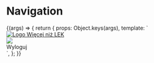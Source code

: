 
<Meta title='organisms/Navigation' />

# Navigation

<Story name='checkout'>
    {(args) => {
        return {
            props: Object.keys(args),
            template: `<nav class="o-navigation">
                <a class="o-navigation__item" href="https://wiecejnizlek.pl">
                    <img src="https://lek.wiecejnizlek.pl/images/lek/logo.svg" alt="Logo Więcej niż LEK" class="o-navigation__logo">
                </a>
                <div class="o-navigation__right -stormGrey">
                    <i class="o-navigation__item -touchable fa-shopping-cart a-icon" id="cartIcon"></i>
                    <div class="o-navigation__item o-dropdown" id="accountDropdown">
                        <div class="o-dropdown__trigger o-navigation__avatar" id="accountDropdownTrigger">
                            <img src="https://wnl-platform-production-storage.s3.eu-central-1.amazonaws.com/public/avatars/VLpl2r5hGWQ48x3oSEq1RpkRcYCvJsxJ.png" class="a-avatar">
                        </div>
                        <div class="o-dropdown__menu -shadowLarge">
                            <span class="o-dropdown__item logout-link">Wyloguj</span>
                        </div>
                    </div>
                </div>
            </nav>`,
        };
    }}
</Story>
